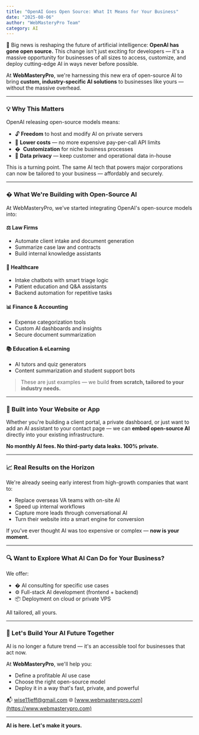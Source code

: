 ```yaml
---
title: "OpenAI Goes Open Source: What It Means for Your Business"
date: "2025-08-06"
author: "WebMasteryPro Team"
category: AI
---
```


🚀 Big news is reshaping the future of artificial intelligence: **OpenAI has gone open source.** This change isn&apos;t just exciting for developers &mdash; it&apos;s a massive opportunity for businesses of all sizes to access, customize, and deploy cutting-edge AI in ways never before possible.

At **WebMasteryPro**, we&apos;re harnessing this new era of open-source AI to bring **custom, industry-specific AI solutions** to businesses like yours &mdash; without the massive overhead.

---

### 💡 Why This Matters

OpenAI releasing open-source models means:
- 🔓 **Freedom** to host and modify AI on private servers
- 💸 **Lower costs** &mdash; no more expensive pay-per-call API limits
- � ️ **Customization** for niche business processes
- 🔐 **Data privacy** &mdash; keep customer and operational data in-house

This is a turning point. The same AI tech that powers major corporations can now be tailored to your business &mdash; affordably and securely.

---

### �  What We&apos;re Building with Open-Source AI

At WebMasteryPro, we&apos;ve started integrating OpenAI&apos;s open-source models into:

#### ⚖️ Law Firms
- Automate client intake and document generation
- Summarize case law and contracts
- Build internal knowledge assistants

#### 🏥 Healthcare
- Intake chatbots with smart triage logic
- Patient education and Q&A assistants
- Backend automation for repetitive tasks

#### 📊 Finance & Accounting
- Expense categorization tools
- Custom AI dashboards and insights
- Secure document summarization

#### 📚 Education & eLearning
- AI tutors and quiz generators
- Content summarization and student support bots

> These are just examples &mdash; we build **from scratch, tailored to your industry needs.**

---

### 🧱 Built into Your Website or App

Whether you&apos;re building a client portal, a private dashboard, or just want to add an AI assistant to your contact page &mdash; we can **embed open-source AI** directly into your existing infrastructure.

**No monthly AI fees. No third-party data leaks. 100% private.**

---

### 📈 Real Results on the Horizon

We&apos;re already seeing early interest from high-growth companies that want to:
- Replace overseas VA teams with on-site AI
- Speed up internal workflows
- Capture more leads through conversational AI
- Turn their website into a smart engine for conversion

If you&apos;ve ever thought AI was too expensive or complex &mdash; **now is your moment.**

---

### 🔍 Want to Explore What AI Can Do for Your Business?

We offer:
- �  AI consulting for specific use cases
- ⚙️ Full-stack AI development (frontend + backend)
- 📦 Deployment on cloud or private VPS

All tailored, all yours.

---

### 🤝 Let&apos;s Build Your AI Future Together

AI is no longer a future trend &mdash; it&apos;s an accessible tool for businesses that act now.

At **WebMasteryPro**, we&apos;ll help you:
- Define a profitable AI use case
- Choose the right open-source model
- Deploy it in a way that&apos;s fast, private, and powerful

📬 [wise11jeff@gmail.com](mailto:wise11jeff@gmail.com)
🌐 [www.webmasterypro.com](https://www.webmasterypro.com)

---

**AI is here. Let&apos;s make it yours.**

